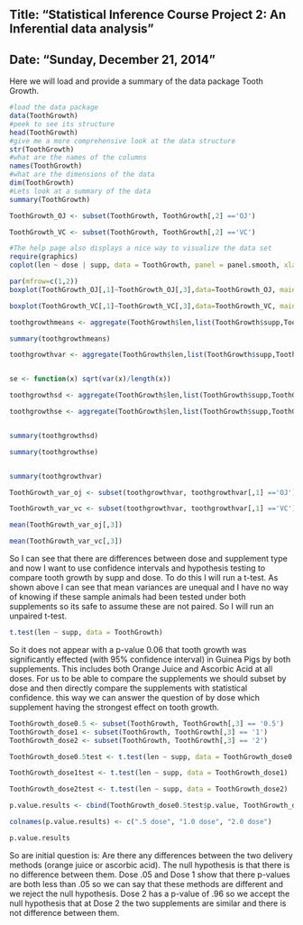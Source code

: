Title: "Statistical Inference Course Project 2: An Inferential data analysis"
---------------------------------------------
Date: "Sunday, December 21, 2014"
--------------------------------------------
Here we will load and provide a summary of the data package Tooth Growth.

```r
#load the data package
data(ToothGrowth)
#peek to see its structure
head(ToothGrowth)
#give me a more comprehensive look at the data structure
str(ToothGrowth)
#what are the names of the columns
names(ToothGrowth)
#what are the dimensions of the data 
dim(ToothGrowth)
#Lets look at a summary of the data
summary(ToothGrowth)

ToothGrowth_OJ <- subset(ToothGrowth, ToothGrowth[,2] =='OJ')

ToothGrowth_VC <- subset(ToothGrowth, ToothGrowth[,2] =='VC')

#The help page also displays a nice way to visualize the data set
require(graphics)
coplot(len ~ dose | supp, data = ToothGrowth, panel = panel.smooth, xlab ="The Effect of Tooth Growth in Guinea Pigs: length over dose by supplement: Orange Juice or Ascorbic Acid")
```


```r

par(mfrow=c(1,2))
boxplot(ToothGrowth_OJ[,1]~ToothGrowth_OJ[,3],data=ToothGrowth_OJ, main="Effect of Tooth growth by dose and supplement OJ", xlab="Supplement type OJ", ylab="Tooth length")

boxplot(ToothGrowth_VC[,1]~ToothGrowth_VC[,3],data=ToothGrowth_VC, main="Effect of Tooth growth by dose and supplement VC", xlab="Supplement type VC", ylab="Tooth length")

toothgrowthmeans <- aggregate(ToothGrowth$len,list(ToothGrowth$supp,ToothGrowth$dose),FUN=mean)

summary(toothgrowthmeans)

toothgrowthvar <- aggregate(ToothGrowth$len,list(ToothGrowth$supp,ToothGrowth$dose),FUN=var)


se <- function(x) sqrt(var(x)/length(x))

toothgrowthsd <- aggregate(ToothGrowth$len,list(ToothGrowth$supp,ToothGrowth$dose),FUN=sd)

toothgrowthse <- aggregate(ToothGrowth$len,list(ToothGrowth$supp,ToothGrowth$dose),FUN=se)


summary(toothgrowthsd)

summary(toothgrowthse)


summary(toothgrowthvar)

ToothGrowth_var_oj <- subset(toothgrowthvar, toothgrowthvar[,1] =='OJ')

ToothGrowth_var_vc <- subset(toothgrowthvar, toothgrowthvar[,1] =='VC')

mean(ToothGrowth_var_oj[,3])

mean(ToothGrowth_var_vc[,3])

```
So I can see that there are differences between dose and supplement type and now I want to use confidence intervals and hypothesis testing to compare tooth growth by supp and dose. To do this I will run a t-test. As shown above I can see that mean variances are unequal and I have no way of knowing if these sample animals had been tested under both supplements so its safe to assume these are not paired. So I will run an unpaired t-test. 

```r
t.test(len ~ supp, data = ToothGrowth)
```
So it does not appear with a p-value 0.06 that tooth growth was significantly effected (with 95% confidence interval) in Guinea Pigs by both supplements. This includes both Orange Juice and Ascorbic Acid at all doses. For us to be able to compare the supplements we should subset by dose and then directly compare the supplements with statistical confidence. this way we can answer the question of by dose which supplement having the strongest effect on tooth growth.
```r

ToothGrowth_dose0.5 <- subset(ToothGrowth, ToothGrowth[,3] == '0.5')
ToothGrowth_dose1 <- subset(ToothGrowth, ToothGrowth[,3] == '1')
ToothGrowth_dose2 <- subset(ToothGrowth, ToothGrowth[,3] == '2')

ToothGrowth_dose0.5test <- t.test(len ~ supp, data = ToothGrowth_dose0.5)

ToothGrowth_dose1test <- t.test(len ~ supp, data = ToothGrowth_dose1)

ToothGrowth_dose2test <- t.test(len ~ supp, data = ToothGrowth_dose2)

p.value.results <- cbind(ToothGrowth_dose0.5test$p.value, ToothGrowth_dose1test$p.value, ToothGrowth_dose2test$p.value)

colnames(p.value.results) <- c(".5 dose", "1.0 dose", "2.0 dose")

p.value.results

```
So are initial question is: Are there any differences between the two delivery methods (orange juice or ascorbic acid). The null hypothesis is that there is no difference between them. Dose .05 and Dose 1 show that there p-values are both less than .05 so we can say that these methods are different and we reject the null hypothesis. Dose 2 has a p-value of .96 so we accept the null hypothesis that at Dose 2 the two supplements are similar and there is not difference between them. 
